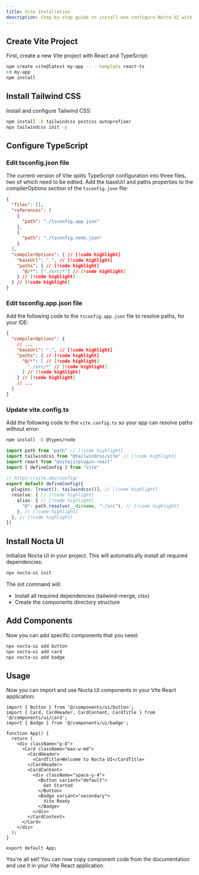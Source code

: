 ```yaml
---
title: Vite Installation
description: Step-by-step guide to install and configure Nocta UI with Vite and React
---
```


## Create Vite Project

First, create a new Vite project with React and TypeScript:

```bash title="Terminal"
npm create vite@latest my-app -- --template react-ts
cd my-app
npm install
```

## Install Tailwind CSS

Install and configure Tailwind CSS:

```bash title="Terminal"
npm install -D tailwindcss postcss autoprefixer
npx tailwindcss init -p
```

## Configure TypeScript

### Edit tsconfig.json file

The current version of Vite splits TypeScript configuration into three files, two of which need to be edited. Add the baseUrl and paths properties to the compilerOptions section of the `tsconfig.json` file:

```json title="tsconfig.json"
{
  "files": [],
  "references": [
    {
      "path": "./tsconfig.app.json"
    },
    {
      "path": "./tsconfig.node.json"
    }
  ],
  "compilerOptions": { // [!code highlight]
    "baseUrl": ".", // [!code highlight]
    "paths": { // [!code highlight]
      "@/*": ["./src/*"] // [!code highlight]
    } // [!code highlight]
  } // [!code highlight]
}
```

### Edit tsconfig.app.json file

Add the following code to the `tsconfig.app.json` file to resolve paths, for your IDE:

```json title="tsconfig.app.json"
{
  "compilerOptions": {
    // ...
    "baseUrl": ".", // [!code highlight]
    "paths": { // [!code highlight]
      "@/*": [ // [!code highlight]
        "./src/*" // [!code highlight]
      ] // [!code highlight]
    } // [!code highlight]
    // ...
  }
}
```

### Update vite.config.ts

Add the following code to the `vite.config.ts` so your app can resolve paths without error:

```bash title="Terminal"
npm install -D @types/node
```

```ts title="vite.config.ts"
import path from "path" // [!code highlight]
import tailwindcss from "@tailwindcss/vite" // [!code highlight]
import react from "@vitejs/plugin-react"
import { defineConfig } from "vite"
 
// https://vite.dev/config/
export default defineConfig({
  plugins: [react(), tailwindcss()], // [!code highlight]
  resolve: { // [!code highlight]
    alias: { // [!code highlight]
      "@": path.resolve(__dirname, "./src"), // [!code highlight]
    }, // [!code highlight]
  }, // [!code highlight]
})
```

## Install Nocta UI

Initialize Nocta UI in your project. This will automatically install all required dependencies:

```bash title="Terminal"
npx nocta-ui init
```

The init command will:
- Install all required dependencies (tailwind-merge, clsx)
- Create the components directory structure

## Add Components

Now you can add specific components that you need:

```bash title="Terminal"
npx nocta-ui add button
npx nocta-ui add card
npx nocta-ui add badge
```

## Usage

Now you can import and use Nocta UI components in your Vite React application:

```tsx title="src/App.tsx"
import { Button } from '@/components/ui/button';
import { Card, CardHeader, CardContent, CardTitle } from '@/components/ui/card';
import { Badge } from '@/components/ui/badge';

function App() {
  return (
    <div className="p-8">
      <Card className="max-w-md">
        <CardHeader>
          <CardTitle>Welcome to Nocta UI</CardTitle>
        </CardHeader>
        <CardContent>
          <div className="space-y-4">
            <Button variant="default">
              Get Started
            </Button>
            <Badge variant="secondary">
              Vite Ready
            </Badge>
          </div>
        </CardContent>
      </Card>
    </div>
  );
}

export default App;
```

You're all set! You can now copy component code from the documentation and use it in your Vite React application.
